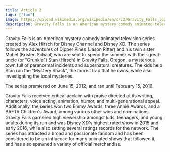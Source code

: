 ```yaml
---
title: Article 2
tags: ["fun"]
image: https://upload.wikimedia.org/wikipedia/en/c/c2/Gravity_Falls_logo.png
description: Gravity Falls is an American mystery comedy animated television series created by Alex Hirsch for Disney Channel and Disney XD. The series follows the adventures of Dipper Pines (Jason Ritter) and his twin sister Mabel (Kristen Schaal) who are sent to spend the summer with their great-uncle (or "Grunkle") Stan (Hirsch) in Gravity Falls, Oregon
---
```


Gravity Falls is an American mystery comedy animated television series created by Alex Hirsch for Disney Channel and Disney XD. The series follows the adventures of Dipper Pines (Jason Ritter) and his twin sister Mabel (Kristen Schaal) who are sent to spend the summer with their great-uncle (or "Grunkle") Stan (Hirsch) in Gravity Falls, Oregon, a mysterious town full of paranormal incidents and supernatural creatures. The kids help Stan run the "Mystery Shack", the tourist trap that he owns, while also investigating the local mysteries.

The series premiered on June 15, 2012, and ran until February 15, 2016.

Gravity Falls received critical acclaim with praise directed at its writing, characters, voice acting, animation, humor, and multi-generational appeal. Additionally, the series won two Emmy Awards, three Annie Awards, and a BAFTA Children's Award, among various other wins and nominations. Gravity Falls garnered high viewership amongst kids, teenagers, and young adults during its run and was Disney XD's highest rated show in 2015 and early 2016, while also setting several ratings records for the network. The series has attracted a broad and passionate fandom and has been considered to be an influence for many animated shows that followed it, and has also spawned a variety of official merchandise.
